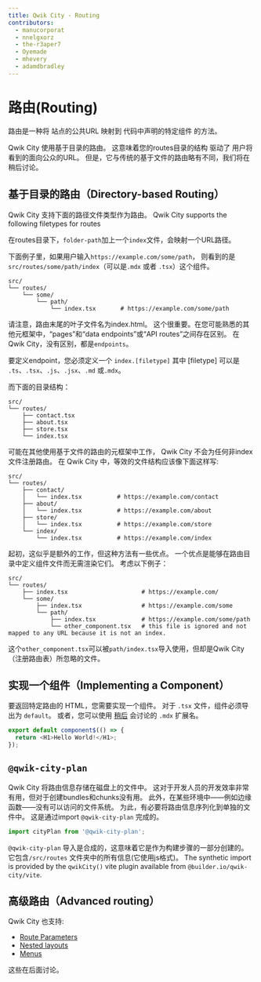 ```yaml
---
title: Qwik City - Routing
contributors:
  - manucorporat
  - nnelgxorz
  - the-r3aper7
  - Oyemade
  - mhevery
  - adamdbradley
---
```


# 路由(Routing)

路由是一种将 站点的公共URL 映射到 代码中声明的特定组件 的方法。

Qwik City 使用基于目录的路由。
这意味着您的routes目录的结构 驱动了 用户将看到的面向公众的URL。
但是，它与传统的基于文件的路由略有不同，我们将在稍后讨论。

## 基于目录的路由（Directory-based Routing）

Qwik City 支持下面的路径文件类型作为路由。
Qwik City supports the following filetypes for routes

在routes目录下，`folder-path`加上一个`index`文件，会映射一个URL路径。

下面例子里，如果用户输入`https://example.com/some/path`， 则看到的是`src/routes/some/path/index`（可以是`.mdx` 或者 `.tsx`）这个组件。

```
src/
└── routes/
    └── some/
        └── path/
            └── index.tsx       # https://example.com/some/path
```

请注意，路由末尾的叶子文件名为index.html。
这个很重要。在您可能熟悉的其他元框架中，“pages”和“data endpoints”或“API routes”之间存在区别。
在Qwik City，没有区别，都是`endpoints`。

要定义endpoint，您必须定义一个 `index.[filetype]` 其中 [filetype] 可以是 `.ts`、`.tsx`、`.js`、`.jsx`、`.md` 或`.mdx`。

而下面的目录结构：

```
src/
└── routes/
    ├── contact.tsx
    ├── about.tsx
    ├── store.tsx
    └── index.tsx
```

可能在其他使用基于文件的路由的元框架中工作，
Qwik City 不会为任何非index文件注册路由。
在 Qwik City 中，等效的文件结构应该像下面这样写:

```
src/
└── routes/
    ├── contact/
    │   └── index.tsx          # https://example.com/contact
    ├── about/
    │   └── index.tsx          # https://example.com/about
    ├── store/
    │   └── index.tsx          # https://example.com/store
    └── index/
        └── index.tsx          # https://example.com/index
```

起初，这似乎是额外的工作，但这种方法有一些优点。
一个优点是能够在路由目录中定义组件文件而无需渲染它们。
考虑以下例子：

```
src/
└── routes/
    ├── index.tsx                     # https://example.com/
    └── some/
        ├── index.tsx                 # https://example.com/some
        └── path/
            ├── index.tsx             # https://example.com/some/path
            └── other_component.tsx   # this file is ignored and not mapped to any URL because it is not an index.
```

这个`other_component.tsx`可以被`path/index.tsx`导入使用，但却是Qwik City（注册路由表）所忽略的文件。

## 实现一个组件（Implementing a Component）

要返回特定路由的 HTML，您需要实现一个组件。
对于 `.tsx` 文件，组件必须导出为 `default`。
或者，您可以使用 [稍后](../../../qwikcity/content/mdx/index.mdx) 会讨论的 `.mdx` 扩展名。

```typescript
export default component$(() => {
  return <H1>Hello World!</H1>;
});
```

## `@qwik-city-plan`

Qwik City 将路由信息存储在磁盘上的文件中。
这对于开发人员的开发效率非常有用，但对于创建bundles和chunks没有用。
此外，在某些环境中——例如边缘函数——没有可以访问的文件系统。
为此，有必要将路由信息序列化到单独的文件中。
这是通过import `@qwik-city-plan` 完成的。

```typescript
import cityPlan from '@qwik-city-plan';
```

`@qwik-city-plan` 导入是合成的，这意味着它是作为构建步骤的一部分创建的。
它包含`/src/routes` 文件夹中的所有信息(它使用js格式)。
The synthetic import is provided by the `qwikCity()` vite plugin available from `@builder.io/qwik-city/vite`.

## 高级路由（Advanced routing）

Qwik City 也支持:

- [Route Parameters](../../../qwikcity/routing/route-parameters/index.mdx)
- [Nested layouts](../../../qwikcity/layout/overview/index.mdx)
- [Menus](../../../qwikcity/content/menu/index.mdx)

这些在后面讨论。